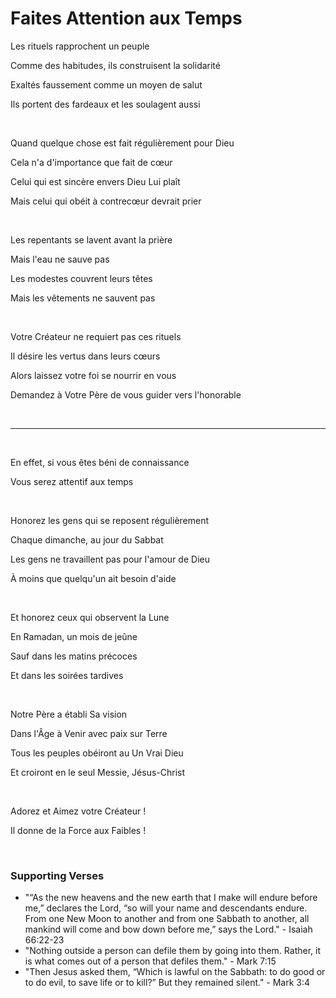 # Faites Attention aux Temps

Les rituels rapprochent un peuple

Comme des habitudes, ils construisent la solidarité

Exaltés faussement comme un moyen de salut

Ils portent des fardeaux et les soulagent aussi

<br />

Quand quelque chose est fait régulièrement pour Dieu

Cela n'a d'importance que fait de cœur

Celui qui est sincère envers Dieu Lui plaît

Mais celui qui obéit à contrecœur devrait prier

<br />

Les repentants se lavent avant la prière

Mais l'eau ne sauve pas

Les modestes couvrent leurs têtes

Mais les vêtements ne sauvent pas

<br />

Votre Créateur ne requiert pas ces rituels

Il désire les vertus dans leurs cœurs

Alors laissez votre foi se nourrir en vous

Demandez à Votre Père de vous guider vers l'honorable

<br />

---

<br />

En effet, si vous êtes béni de connaissance

Vous serez attentif aux temps

<br />

Honorez les gens qui se reposent régulièrement

Chaque dimanche, au jour du Sabbat

Les gens ne travaillent pas pour l'amour de Dieu

À moins que quelqu'un ait besoin d'aide

<br />

Et honorez ceux qui observent la Lune

En Ramadan, un mois de jeûne

Sauf dans les matins précoces

Et dans les soirées tardives

<br />

Notre Père a établi Sa vision

Dans l'Âge à Venir avec paix sur Terre

Tous les peuples obéiront au Un Vrai Dieu

Et croiront en le seul Messie, Jésus-Christ

<br />

Adorez et Aimez votre Créateur !

Il donne de la Force aux Faibles !

<br />

### Supporting Verses

- "“As the new heavens and the new earth that I make will endure before me,” declares the Lord, “so will your name and descendants endure. From one New Moon to another and from one Sabbath to another, all mankind will come and bow down before me,” says the Lord." - Isaiah 66:22-23
- "Nothing outside a person can defile them by going into them. Rather, it is what comes out of a person that defiles them." - Mark 7:15
- "Then Jesus asked them, “Which is lawful on the Sabbath: to do good or to do evil, to save life or to kill?” But they remained silent." - Mark 3:4